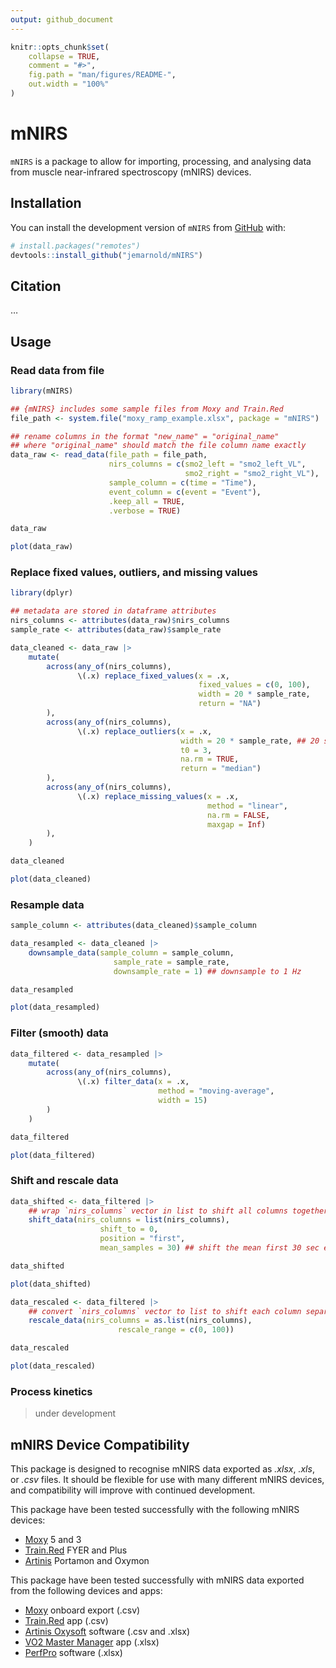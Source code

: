 ```yaml
---
output: github_document
---
```


<!-- README.md is generated from README.Rmd. Please edit that file -->

```r
knitr::opts_chunk$set(
    collapse = TRUE,
    comment = "#>",
    fig.path = "man/figures/README-",
    out.width = "100%"
)
```

# mNIRS 
<!-- # mNIRS <img src='man/figures/logo.png' align="right" height="240" /> -->

<!-- badges: start -->
<!-- badges: end -->

`mNIRS` is a package to allow for importing, processing, and analysing data 
from muscle near-infrared spectroscopy (mNIRS) devices.

## Installation

You can install the development version of `mNIRS` from
[GitHub](https://github.com/jemarnold/mNIRS) with:

``` r
# install.packages("remotes")
devtools::install_github("jemarnold/mNIRS")
```

## Citation

...

## Usage

### Read data from file

```r
library(mNIRS)

## {mNIRS} includes some sample files from Moxy and Train.Red
file_path <- system.file("moxy_ramp_example.xlsx", package = "mNIRS")

## rename columns in the format "new_name" = "original_name"
## where "original_name" should match the file column name exactly
data_raw <- read_data(file_path = file_path,
                      nirs_columns = c(smo2_left = "smo2_left_VL",
                                       smo2_right = "smo2_right_VL"),
                      sample_column = c(time = "Time"),
                      event_column = c(event = "Event"),
                      .keep_all = TRUE,
                      .verbose = TRUE)

data_raw

plot(data_raw)
```


### Replace fixed values, outliers, and missing values

```r
library(dplyr)

## metadata are stored in dataframe attributes
nirs_columns <- attributes(data_raw)$nirs_columns
sample_rate <- attributes(data_raw)$sample_rate

data_cleaned <- data_raw |> 
    mutate(
        across(any_of(nirs_columns), 
               \(.x) replace_fixed_values(x = .x,
                                          fixed_values = c(0, 100),
                                          width = 20 * sample_rate,
                                          return = "NA")
        ),
        across(any_of(nirs_columns), 
               \(.x) replace_outliers(x = .x,
                                      width = 20 * sample_rate, ## 20 sec median window
                                      t0 = 3,
                                      na.rm = TRUE,
                                      return = "median")
        ),
        across(any_of(nirs_columns), 
               \(.x) replace_missing_values(x = .x,
                                            method = "linear",
                                            na.rm = FALSE,
                                            maxgap = Inf)
        ),
    )

data_cleaned

plot(data_cleaned)
```


### Resample data

```r

sample_column <- attributes(data_cleaned)$sample_column

data_resampled <- data_cleaned |> 
    downsample_data(sample_column = sample_column,
                       sample_rate = sample_rate,
                       downsample_rate = 1) ## downsample to 1 Hz

data_resampled

plot(data_resampled)
```


### Filter (smooth) data

```r
data_filtered <- data_resampled |> 
    mutate(
        across(any_of(nirs_columns),
               \(.x) filter_data(x = .x,
                                 method = "moving-average",
                                 width = 15)
        )
    )

data_filtered

plot(data_filtered)
```


### Shift and rescale data

```r
data_shifted <- data_filtered |> 
    ## wrap `nirs_columns` vector in list to shift all columns together
    shift_data(nirs_columns = list(nirs_columns), 
                    shift_to = 0,
                    position = "first",
                    mean_samples = 30) ## shift the mean first 30 sec equal to zero

data_shifted

plot(data_shifted)

data_rescaled <- data_filtered |> 
    ## convert `nirs_columns` vector to list to shift each column separately
    rescale_data(nirs_columns = as.list(nirs_columns), 
                        rescale_range = c(0, 100))

data_rescaled

plot(data_rescaled)
```


### Process kinetics

> under development

## mNIRS Device Compatibility

This package is designed to recognise mNIRS data exported as *.xlsx*, *.xls*, 
or *.csv* files.
It should be flexible for use with many different mNIRS devices, and 
compatibility will improve with continued development.

This package have been tested successfully with the following mNIRS devices:

* [Moxy](https://www.moxymonitor.com/) 5 and 3
* [Train.Red](https://train.red/) FYER and Plus
* [Artinis](https://www.artinis.com/nirs-devices) Portamon and Oxymon

This package have been tested successfully with mNIRS data exported from the 
following devices and apps:

* [Moxy](https://www.moxymonitor.com/) onboard export (.csv)
* [Train.Red](https://train.red/) app (.csv)
* [Artinis Oxysoft](https://www.artinis.com/oxysoft) software (.csv and .xlsx)
* [VO2 Master Manager](https://vo2master.com/features/) app (.xlsx)
* [PerfPro](https://perfprostudio.com/) software (.xlsx)
